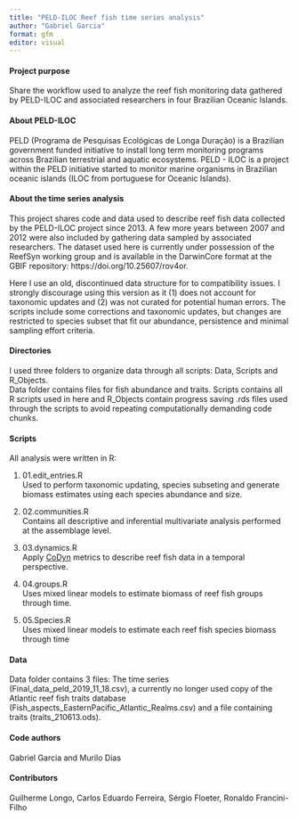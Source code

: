 ```yaml
---
title: "PELD-ILOC Reef fish time series analysis"
author: "Gabriel Garcia"
format: gfm
editor: visual
---
```


#### Project purpose

Share the workflow used to analyze the reef fish monitoring data gathered by PELD-ILOC and associated researchers in four Brazilian Oceanic Islands.

#### About PELD-ILOC

PELD (Programa de Pesquisas Ecológicas de Longa Duração) is a Brazilian government funded initiative to install long term monitoring programs across Brazilian terrestrial and aquatic ecosystems. PELD - ILOC is a project within the PELD initiative started to monitor marine organisms in Brazilian oceanic islands (ILOC from portuguese for Oceanic Islands).

#### About the time series analysis

This project shares code and data used to describe reef fish data collected by the PELD-ILOC project since 2013. A few more years between 2007 and 2012 were also included by gathering data sampled by associated researchers. The dataset used here is currently under possession of the ReefSyn working group and is available in the DarwinCore format at the GBIF repository: https://doi.org/10.25607/rov4or.

Here I use an old, discontinued data structure for to compatibility issues. I strongly discourage using this version as it (1) does not account for taxonomic updates and (2) was not curated for potential human errors. The scripts include some corrections and taxonomic updates, but changes are restricted to species subset that fit our abundance, persistence and minimal sampling effort criteria.

#### Directories

I used three folders to organize data through all scripts: Data, Scripts and R_Objects.\
Data folder contains files for fish abundance and traits. Scripts contains all R scripts used in here and R_Objects contain progress saving .rds files used through the scripts to avoid repeating computationally demanding code chunks.

#### Scripts

All analysis were written in R:

1.  01.edit_entries.R\
    Used to perform taxonomic updating, species subseting and generate biomass estimates using each species abundance and size.

2.  02.communities.R\
    Contains all descriptive and inferential multivariate analysis performed at the assemblage level.

3.  03.dynamics.R\
    Apply [CoDyn](https://github.com/NCEAS/codyn) metrics to describe reef fish data in a temporal perspective.

4.  04.groups.R\
    Uses mixed linear models to estimate biomass of reef fish groups through time.

5.  05.Species.R\
    Uses mixed linear models to estimate each reef fish species biomass through time

#### Data

Data folder contains 3 files: The time series (Final_data_peld_2019_11_18.csv), a currently no longer used copy of the Atlantic reef fish traits database (Fish_aspects_EasternPacific_Atlantic_Realms.csv) and a file containing traits (traits_210613.ods).

#### Code authors

Gabriel Garcia and Murilo Dias

#### Contributors

Guilherme Longo, Carlos Eduardo Ferreira, Sérgio Floeter, Ronaldo Francini-Filho
